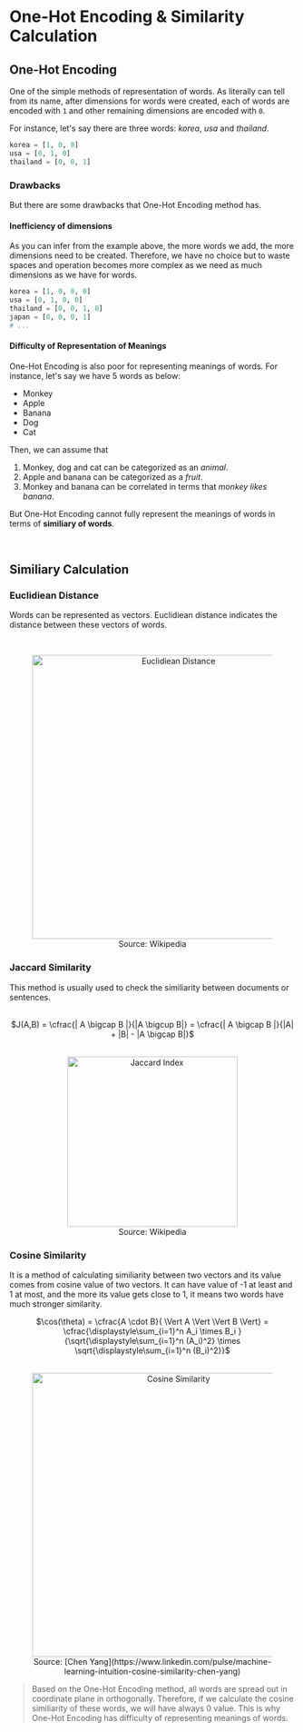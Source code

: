 # One-Hot Encoding & Similarity Calculation

## One-Hot Encoding

One of the simple methods of representation of words. As literally can tell from its name, after dimensions for words were created, each of words are encoded with `1` and other remaining dimensions are encoded with `0`.

For instance, let's say there are three words: _korea_, _usa_ and _thailand_.

```py
korea = [1, 0, 0]
usa = [0, 1, 0]
thailand = [0, 0, 1]
```

### Drawbacks

But there are some drawbacks that One-Hot Encoding method has.

#### Inefficiency of dimensions

As you can infer from the example above, the more words we add, the more dimensions need to be created.
Therefore, we have no choice but to waste spaces and operation becomes more complex as we need as much dimensions as we have for words.

```py
korea = [1, 0, 0, 0]
usa = [0, 1, 0, 0]
thailand = [0, 0, 1, 0]
japan = [0, 0, 0, 1]
# ...
```

#### Difficulty of Representation of Meanings

One-Hot Encoding is also poor for representing meanings of words. For instance, let's say we have 5 words as below:

- Monkey
- Apple
- Banana
- Dog
- Cat

Then, we can assume that

1. Monkey, dog and cat can be categorized as an _animal_.
2. Apple and banana can be categorized as a _fruit_.
3. Monkey and banana can be correlated in terms that _monkey likes banana_.

But One-Hot Encoding cannot fully represent the meanings of words in terms of **similiary of words**.

<br />

## Similiary Calculation

### Euclidiean Distance

Words can be represented as vectors. Euclidiean distance indicates the distance between these vectors of words.

<br />

<center>
  <figure>
    <img
      src="https://upload.wikimedia.org/wikipedia/commons/thumb/1/10/Euclidean_distance_3d_2_cropped.png/1024px-Euclidean_distance_3d_2_cropped.png"
      alt="Euclidiean Distance"
      width="500"
    />
    <figcaption>Source: Wikipedia</figcaption>
  </figure>
</center>

### Jaccard Similarity

This method is usually used to check the similiarity between documents or sentences.

<br />

<center>$J(A,B) = \cfrac{| A \bigcap B |}{|A \bigcup B|} = \cfrac{| A \bigcap B |}{|A| + |B| - |A \bigcap B|}$</center>

<br />

<center>
  <figure>
    <img
      src="https://upload.wikimedia.org/wikipedia/commons/thumb/1/1f/Intersection_of_sets_A_and_B.svg/1024px-Intersection_of_sets_A_and_B.svg.png"
      alt="Jaccard Index"
      width="300"
    />
    <figcaption>Source: Wikipedia</figcaption>
  </figure>
</center>

### Cosine Similarity

It is a method of calculating similiarity between two vectors and its value comes from cosine value of two vectors.
It can have value of -1 at least and 1 at most, and the more its value gets close to 1, it means two words have much stronger similarity.

<center>$\cos(\theta) = \cfrac{A \cdot B}{ \Vert A \Vert \Vert B \Vert} = \cfrac{\displaystyle\sum_{i=1}^n A_i \times B_i }{\sqrt{\displaystyle\sum_{i=1}^n (A_i)^2} \times \sqrt{\displaystyle\sum_{i=1}^n (B_i)^2}}$</center>

<br />

<center>
  <figure>
    <img
      src="https://media.licdn.com/dms/image/C4D12AQGLuiuropsWUA/article-cover_image-shrink_720_1280/0/1520203391934?e=2147483647&v=beta&t=0q8pImQxS1toIpFrnF9FIdWEsOQ1eUmZF_PGr50bJUY"
      alt="Cosine Similarity"
      width="500"
    />
    <figcaption>
      Source: [Chen
      Yang](https://www.linkedin.com/pulse/machine-learning-intuition-cosine-similarity-chen-yang)
    </figcaption>
  </figure>
</center>

> Based on the One-Hot Encoding method, all words are spread out in coordinate plane in orthogonally.
> Therefore, if we calculate the cosine similiarity of these words, we will have always 0 value.
> This is why One-Hot Encoding has difficulty of representing meanings of words.
